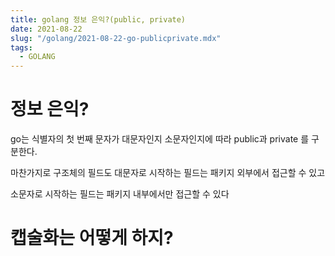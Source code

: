 ```yaml
---
title: golang 정보 은익?(public, private)
date: 2021-08-22
slug: "/golang/2021-08-22-go-publicprivate.mdx"
tags:
  - GOLANG
---
```


# 정보 은익?


go는 식별자의 첫 번째 문자가 대문자인지 소문자인지에 따라 public과 private 를 구분한다.

마찬가지로 구조체의 필드도 대문자로 시작하는 필드는 패키지 외부에서 접근할 수 있고

소문자로 시작하는 필드는 패키지 내부에서만 접근할 수 있다


# 캡술화는 어떻게 하지?